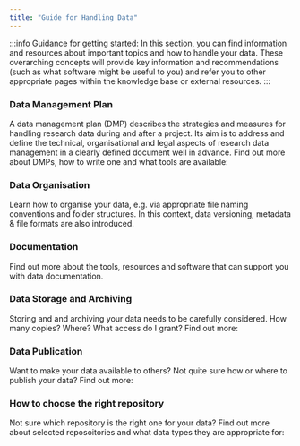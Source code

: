 ```yaml
---
title: "Guide for Handling Data"
---
```



:::info Guidance for getting started:
In this section, you can find information and resources about important topics and how to handle your data. These overarching concepts will provide key information and recommendations (such as what software might be useful to you) and refer you to other appropriate pages within the knowledge base or external resources.
:::


### Data Management Plan


A data management plan (DMP) describes the strategies and measures for handling research data during and after a project. Its aim is to address and define the technical, organisational and legal aspects of research data management in a clearly defined document well in advance. Find out more about DMPs, how to write one and what tools are available:

<DomainButton />

### Data Organisation

Learn how to organise your data, e.g. via appropriate file naming conventions and folder structures. In this context, data versioning, metadata & file formats are also introduced.

<RoleButton />

### Documentation

Find out more about the tools, resources and software that can support you with data documentation.

<ProblemButton />

### Data Storage and Archiving

Storing and and archiving your data needs to be carefully considered. How many copies? Where? What access do I grant? Find out more:

<TopicButton />

### Data Publication

Want to make your data available to others? Not quite sure how or where to publish your data? Find out more:

<LeadButton />

### How to choose the right repository

Not sure which repository is the right one for your data? Find out more about selected reposoitories and what data types they are appropriate for:

<LeadButton />